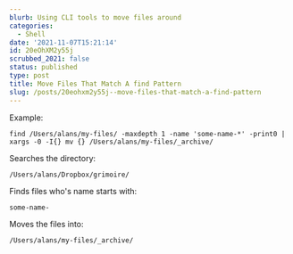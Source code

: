 ```yaml
---
blurb: Using CLI tools to move files around
categories:
  - Shell
date: '2021-11-07T15:21:14'
id: 20eOhXM2y55j
scrubbed_2021: false
status: published
type: post
title: Move Files That Match A find Pattern
slug: /posts/20eohxm2y55j--move-files-that-match-a-find-pattern
---
```


Example:

```
find /Users/alans/my-files/ -maxdepth 1 -name 'some-name-*' -print0 | xargs -0 -I{} mv {} /Users/alans/my-files/_archive/
```

Searches the directory:
    
    /Users/alans/Dropbox/grimoire/

Finds files who's name starts with:

    some-name-

Moves the files into:

    /Users/alans/my-files/_archive/

